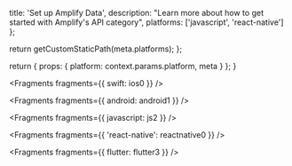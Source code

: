 
  title: 'Set up Amplify Data',
  description:
    "Learn more about how to get started with Amplify's API category",
  platforms: ['javascript', 'react-native']
};

  return getCustomStaticPath(meta.platforms);
};

  return {
    props: {
      platform: context.params.platform,
      meta
    }
  };
}


<Fragments fragments={{ swift: ios0 }} />


<Fragments fragments={{ android: android1 }} />


<Fragments fragments={{ javascript: js2 }} />


<Fragments fragments={{ 'react-native': reactnative0 }} />


<Fragments fragments={{ flutter: flutter3 }} />

